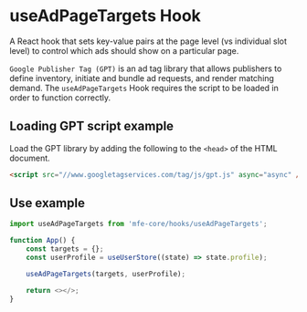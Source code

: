 
<Meta title="Hooks/useAdPageTargets/Overview" />

# useAdPageTargets Hook

A React hook that sets key-value pairs at the page level (vs individual slot
level) to control which ads should show on a particular page.

`Google Publisher Tag (GPT)` is an ad tag library that allows publishers
to define inventory, initiate and bundle ad requests, and render matching demand.
The `useAdPageTargets` Hook requires the script to be loaded in order to function correctly.

## Loading GPT script example

Load the GPT library by adding the following to the `<head>` of the HTML document.

```html
<script src="//www.googletagservices.com/tag/js/gpt.js" async="async" />
```

## Use example

```js
import useAdPageTargets from 'mfe-core/hooks/useAdPageTargets';

function App() {
    const targets = {};
    const userProfile = useUserStore((state) => state.profile);

    useAdPageTargets(targets, userProfile);

    return <></>;
}
```
